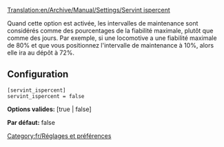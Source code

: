 [[Translation:en/Archive/Manual/Settings/Servint ispercent]]


Quand cette option est activée, les intervalles de maintenance sont considérés comme des pourcentages de la fiabilité maximale, plutôt que comme des jours. Par exemple, si une locomotive a une fiabilité maximale de 80% et que vous positionnez l'intervalle de maintenance à 10%, alors elle ira au dépôt à 72%.

== Configuration ==

<pre>
[servint_ispercent]
servint_ispercent = false
</pre>

'''Options valides:''' [true | false]

'''Par défaut:''' false

[[Category:fr/Réglages et préférences]]